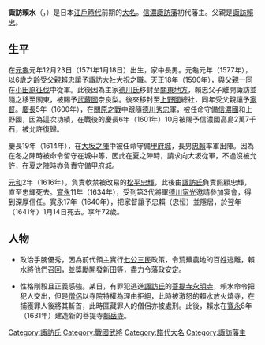 {{Infobox officeholder
| name               = 諏訪賴水
| image              = 
| caption            = 

| office            = {{link-ja|諏訪藩|諏訪藩}}藩主
| term_start        = 1601年
| term_end          = 1640年
| predecessor       = {{small|新設}}
| successor         = {{link-ja|諏訪忠恒|諏訪忠恒}}

| office1            = {{link-ja|總社藩|総社藩}}藩主
| term_start1        = 1592年
| term_end1          = 1601年
| predecessor1       = [[諏訪賴忠|諏訪賴忠]]
| successor1         = {{link-ja|諏訪忠恒|諏訪忠恒}}

| birth_name         = 	
| birth_date         = {{birth date|1571|1|18}}<br>（[[元龜|元龜]]元年12月23日）
| birth_place        = 
| death_date         = {{death date and age|1641|2|23|1571|1|18}}<br>（[[寬永|寬永]]18年1月14日）
| death_place        = 
| module             = {{日本武士|child=yes
|時代= [[安土桃山時代|安土桃山時代]]－[[江戶時代|江戶時代]]前期
|幼名= 
|改名= 
|别名= 小太郎（通稱）
|諡号= 
|神号= 
|戒名= 
|洗禮名= 
|墓所= [[長野縣|長野縣]][[茅野市|茅野市]]茅野上原的[[賴岳寺|賴岳寺]]
|朝廷官位= [[從五位下|從五位下]][[因幡守|因幡守]]
|幕府職位= 
|主君= [[德川家康|德川家康]]→[[德川秀忠|秀忠]]→[[德川家光|家光]]
|藩= [[上野|上野]][[總社藩|總社藩]]主→[[信濃|信濃]][[諏訪藩|諏訪藩]]主
|氏族= [[諏訪氏|諏訪氏]]
|父=[[諏訪賴忠|諏訪賴忠]]
|母=[[理昌院|理昌院]]（[[向山氏|向山氏]]）
|養父= 
|養母= 
|弟= [[諏訪賴定|賴定]]、[[諏訪賴雄|賴雄]]、[[諏訪賴廣|賴廣]]、[[諏訪賴盛|賴盛]]
|姐妹= 
|正室= [[貞松院|貞松院]]（[[本多康重|本多康重]]長女）
|側室= 
|子= '''[[諏訪忠賴|忠賴（忠恒）]]'''、[[諏訪賴鄉|賴鄉]]、[[諏訪賴長|賴長]]、[[諏訪賴孚|賴孚]]
|女= [[土岐定義|土岐定義]]正室、[[三枝守昌|三枝守昌]]正室、[[大久保長重|大久保長重]]正室、[[德永昌成|德永昌成]]正室、[[鳥居忠勝|鳥居忠勝]]室、[[茅野賴良|茅野賴良]]室、[[諏訪盛政|諏訪盛政]]室、[[諏訪賴寬|諏訪賴寬]]室
|養子= 
|養女= 
 }}
}}
'''諏訪賴水'''（{{jpn|j=諏訪 頼水|kana=すわ よりみず|rm=Suwa Yorimizu}}，{{bd|1571年|1月18日|1641年|2月23日|}}）是日本[[江戶時代|江戶時代]]前期的[[大名_(稱謂)|大名]]。[[信濃|信濃]][[諏訪藩|諏訪藩]]初代藩主。父親是[[諏訪賴忠|諏訪賴忠]]。

== 生平 ==
在[[元龜|元龜]]元年12月23日（1571年1月18日）出生，家中長男。元龜元年（1577年），以6歲之齡受父親賴忠讓予[[諏訪大社|諏訪大社]]大祝之職。[[天正_(日本)|天正]]18年（1590年），與父親一同在[[小田原征伐|小田原征伐]]中從軍。此後因為主家[[德川氏|德川氏]]移封至[[關東地方|關東地方]]，賴忠父子離開諏訪並隨之移至關東，被賜予[[武藏國|武藏國]]奈良梨。後來移封至[[上野國|上野國]]總社，同年受父親讓予[[家督|家督]]。[[慶長|慶長]]5年（1600年），在[[關原之戰|關原之戰]]中跟隨[[德川秀忠|德川秀忠]]軍，被任命守備[[信濃國|信濃國]]和上野國，因為這次功績，在戰後的慶長6年（1601年）10月被賜予信濃國高島2萬7千石，被允許復歸。

慶長19年（1614年），在[[大坂之陣|大坂之陣]]中被任命守備[[甲府城|甲府城]]，長男[[諏訪忠賴|忠賴]]率軍出陣。因為在冬之陣時被命令留守在城中等，因此在夏之陣時，請求向大坂從軍，不過沒被允許，在夏之陣時亦負責守備甲府城。

[[元和_(後水尾天皇)|元和]]2年（1616年），負責軟禁被改易的[[松平忠輝|松平忠輝]]，此後由[[諏訪氏|諏訪氏]]負責照顧忠輝，直至忠輝死去。[[寬永|寬永]]11年（1634年），受到第3代將軍[[德川家光|德川家光]]邀請參加宴會，得到深厚信任。寬永17年（1640年），把家督讓予忠賴（忠恒）並隱居，於翌年（1641年）1月14日死去。享年72歲。

== 人物 ==
*政治手腕優秀，因為前代領主實行[[七公三民|七公三民]]政策，令荒蕪農地的百姓逃離，賴水將他們召回，並獎勵開發新田等，盡力令藩政安定。

*性格剛毅且正義感強。某日，有罪犯逃進[[諏訪氏|諏訪氏]]的[[菩提寺|菩提寺]][[永明寺|永明寺]]，賴水命令把犯人交出，但是[[僧侶|僧侶]]以寺院特權為理由拒絕，此時被激怒的賴水放火燒寺，在捕獲罪人後將其斬首，此時匿藏罪人的僧侶亦被處刑。此後，賴水在[[寬永|寬永]]8年（1631年）建造新的菩提寺[[賴岳寺|賴岳寺]]。

{{諏訪氏當主|||1592年－1640年}}
{{總社藩主|諏訪氏|第2代|1592年－1601年}}
{{諏訪藩主|諏訪氏|初代|1601年－1640年}}
[[Category:諏訪氏|Category:諏訪氏]]
[[Category:戰國武將|Category:戰國武將]]
[[Category:譜代大名|Category:譜代大名]]
[[Category:諏訪藩主|Category:諏訪藩主]]